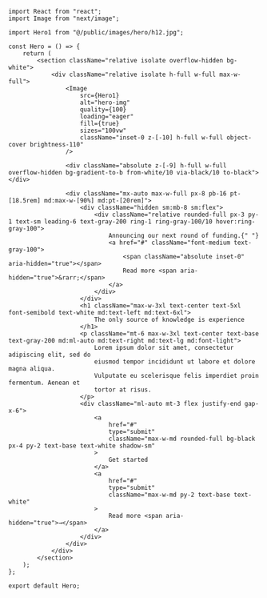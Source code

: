 ```tsx
import React from "react";
import Image from "next/image";

import Hero1 from "@/public/images/hero/h12.jpg";

const Hero = () => {
    return (
        <section className="relative isolate overflow-hidden bg-white">
            <div className="relative isolate h-full w-full max-w-full">
                <Image
                    src={Hero1}
                    alt="hero-img"
                    quality={100}
                    loading="eager"
                    fill={true}
                    sizes="100vw"
                    className="inset-0 z-[-10] h-full w-full object-cover brightness-110"
                />

                <div className="absolute z-[-9] h-full w-full overflow-hidden bg-gradient-to-b from-white/10 via-black/10 to-black"></div>

                <div className="mx-auto max-w-full px-8 pb-16 pt-[18.5rem] md:max-w-[90%] md:pt-[20rem]">
                    <div className="hidden sm:mb-8 sm:flex">
                        <div className="relative rounded-full px-3 py-1 text-sm leading-6 text-gray-200 ring-1 ring-gray-100/10 hover:ring-gray-100">
                            Announcing our next round of funding.{" "}
                            <a href="#" className="font-medium text-gray-100">
                                <span className="absolute inset-0" aria-hidden="true"></span>
                                Read more <span aria-hidden="true">&rarr;</span>
                            </a>
                        </div>
                    </div>
                    <h1 className="max-w-3xl text-center text-5xl font-semibold text-white md:text-left md:text-6xl">
                        The only source of knowledge is experience
                    </h1>
                    <p className="mt-6 max-w-3xl text-center text-base text-gray-200 md:ml-auto md:text-right md:text-lg md:font-light">
                        Lorem ipsum dolor sit amet, consectetur adipiscing elit, sed do
                        eiusmod tempor incididunt ut labore et dolore magna aliqua.
                        Vulputate eu scelerisque felis imperdiet proin fermentum. Aenean et
                        tortor at risus.
                    </p>
                    <div className="ml-auto mt-3 flex justify-end gap-x-6">
                        <a
                            href="#"
                            type="submit"
                            className="max-w-md rounded-full bg-black px-4 py-2 text-base text-white shadow-sm"
                        >
                            Get started
                        </a>
                        <a
                            href="#"
                            type="submit"
                            className="max-w-md py-2 text-base text-white"
                        >
                            Read more <span aria-hidden="true">→</span>
                        </a>
                    </div>
                </div>
            </div>
        </section>
    );
};

export default Hero;
```